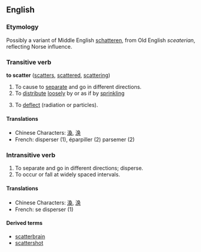 ==English==
===Etymology===
Possibly a variant of Middle English [[shatter|schatteren]], from Old English ''sceaterian'', reflecting Norse influence.

===Transitive verb===
'''to scatter''' ([[scatters]], [[scattered]], [[scattering]])
#To cause to [[separate]] and go in different directions.
#To [[distribute]] [[loosely]] by or as if by [[sprinkle|sprinkling]]
#{{Physics}} To [[deflect]] (radiation or particles).

====Translations====
*Chinese Characters: [[渙]], [[涣]]
*French: disperser (1), éparpiller (2) parsemer (2)

===Intransitive verb===
#To separate and go in different directions; disperse.
#To occur or fall at widely spaced intervals.

====Translations====
*Chinese Characters: [[渙]], [[涣]]
*French: se disperser (1)

====Derived terms====
*[[scatterbrain]]
*[[scattershot]]
